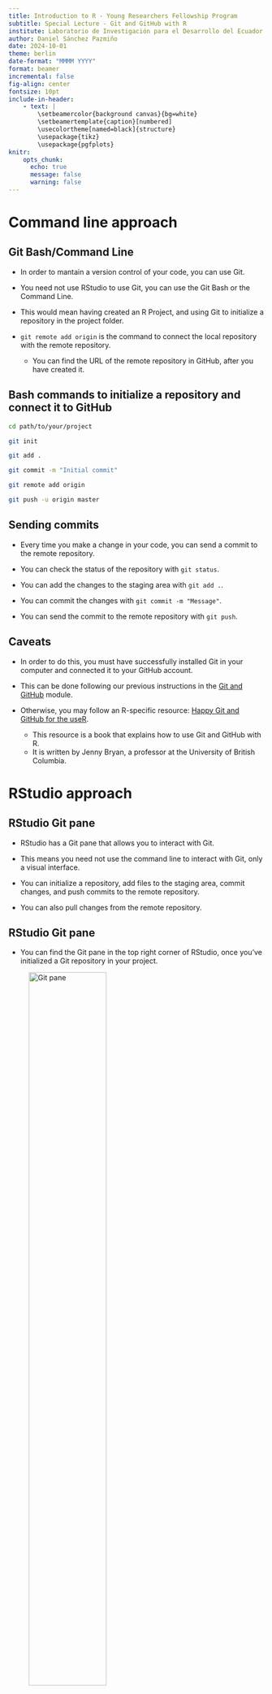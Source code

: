 ```yaml
---
title: Introduction to R - Young Researchers Fellowship Program
subtitle: Special Lecture - Git and GitHub with R
institute: Laboratorio de Investigación para el Desarrollo del Ecuador
author: Daniel Sánchez Pazmiño
date: 2024-10-01
theme: berlin
date-format: "MMMM YYYY"
format: beamer
incremental: false
fig-align: center
fontsize: 10pt
include-in-header:
    - text: |
        \setbeamercolor{background canvas}{bg=white}
        \setbeamertemplate{caption}[numbered]
        \usecolortheme[named=black]{structure}
        \usepackage{tikz}
        \usepackage{pgfplots}
knitr:
    opts_chunk: 
      echo: true
      message: false
      warning: false
---
```


# Command line approach

## Git Bash/Command Line

- In order to mantain a version control of your code, you can use Git.

- You need not use RStudio to use Git, you can use the Git Bash or the Command Line.

- This would mean having created an R Project, and using Git to initialize a repository in the project folder.

- `git remote add origin` is the command to connect the local repository with the remote repository.
    - You can find the URL of the remote repository in GitHub, after you have created it.

## Bash commands to initialize a repository and connect it to GitHub

```bash
cd path/to/your/project

git init

git add .

git commit -m "Initial commit"

git remote add origin

git push -u origin master

```

## Sending commits

- Every time you make a change in your code, you can send a commit to the remote repository.

- You can check the status of the repository with `git status`.

- You can add the changes to the staging area with `git add .`.

- You can commit the changes with `git commit -m "Message"`.

- You can send the commit to the remote repository with `git push`.

## Caveats

- In order to do this, you must have successfully installed Git in your computer and connected it to your GitHub account.

- This can be done following our previous instructions in the [Git and GitHub](https://github.com/laboratoriolide/git-and-github) module.

- Otherwise, you may follow an R-specific resource: [Happy Git and GitHub for the useR](https://happygitwithr.com/).
    - This resource is a book that explains how to use Git and GitHub with R.
    - It is written by Jenny Bryan, a professor at the University of British Columbia.

# RStudio approach

## RStudio Git pane

- RStudio has a Git pane that allows you to interact with Git.

- This means you need not use the command line to interact with Git, only a visual interface.

- You can initialize a repository, add files to the staging area, commit changes, and push commits to the remote repository.

- You can also pull changes from the remote repository.

## RStudio Git pane

- You can find the Git pane in the top right corner of RStudio, once you've initialized a Git repository in your project.

![Git pane](img/git_pane.png){height=60%}

## Initializing repositories from RStudio

- Four major ways to initialize a repository in RStudio:

    1. `git init` in the command line (this you already know)
    2. Create a new project in RStudio and check the "Create a Git repository" box.
    3. Get the link of a repository in GitHub and open a new project in RStudio from that repository (File -> New Project -> Version Control -> Git) (not technically initializing a repo)
    4. With the `usethis` package: `usethis::use_git()` and `usethis::use_github()`.

## Creating a new project in RStudio with a Git repository

- You can create a new project in RStudio and check the "Create a Git repository" box.

![Git from scratch in RStudio](img/git_from_scratch_rstudio.png){height=60%}

## Connecting to GitHub

- You can connect your local repository to a remote repository in GitHub.

- You will need to have done at least one commit.

- If you haven't made a GitHub repository yet, you can do so from RStudio.

## Connecting to GitHub

```r
#| label: connect_github
#| eval: false

usethis::use_github()

```

- Might prompt you to feed your PAT (Personal Access Token) to RStudio.
    - If you use another method to connect, such as SSH, you may need to do additional steps. See Happy Git. 

- Otherwise, you may decide to create a private or public repository.
    - If you have several accounts (e.g. an organization account), you can choose the account to create the repository in in the argumnets

## `usethis::use_git()`

- If you already have stuff in your project or simply don't want to use the menus, you can use `usethis::use_git()`.

- This will initialize a Git repository in your project.

- You can also use `usethis::use_github()` to connect to GitHub after you've initialized the repository.
    - Additionally, use Git Bash to connect to an existing new repository in GitHub.

## Using `usethis`

- `usethis` is a package that helps you automate tasks in R.

- All calls that you do with `usethis` are interactive, meaning that you will be prompted to do something.
    - You should be careful with this, as you may not want to do something you didn't intend to.

- Never use `usethis` calls on the script, call them on the R Console.
    - We don't want to create a new repo every time we run the code, correct?

## Version Control R Project

![Version Control R Project](img/version_control_project.png){height=60%}

## Version Control R Project

![Version Control R Project](img/create_project_version_control.png){height=60%}

## Cloning a repository from GitHub into the Version Control R Project

![Cloning a repository from GitHub](img/clone_git_repository.png){height=60%}

# GUI approach

## GUIs for Git

- To avoid all the _command line bullshittery (sic)^[Guo (n.d.) in Bryan (2024)]_, you can use a GUI for Git.

- There are several GUIs for Git (many of them are free), such as:

    - GitHub Desktop (free)
    - Sourcetree (free)
    - GitKraken (free with limitations)

- These GUIs allow you to interact with Git without using the command line.
    - You can initialize repositories, add files to the staging area, commit changes, push commits, and pull changes
    - Also allows a nice way to diff files and resolve conflicts.

- RStudio would technically be a GUI for Git, but it is more of an IDE that has Git capabilities.

## GitHub Desktop

- GitHub Desktop is a free GUI for Git, made by GitHub.

- Download it from [desktop.github.com](https://desktop.github.com/).
    - Will easily open repositories in GitHub Desktop and clone them to your computer.

- You can initialize repositories, add files to the staging area, commit changes, push commits, and pull changes.

- Diffing files (seeing the differences between two versions of a file) and resolving conflicts is also possible.

## GitKraken

- A very functional GUI for Git, with a free version that has some limitations.

- GitHub Student Pack users can get a free Pro version.

- Download it from [gitkraken.com](https://www.gitkraken.com/).

## Command line vs. GUI

- Ultimately, most of the things you can do with Git can be done with the command line.

- There is no prize for using the command line, so use whatever you feel more comfortable with.

- HOWEVER, when things get ugly... the command line will be your only friend.

- The GUIs are more user-friendly, but they may not be as powerful as the command line.

## Command line stuff which is important

- Solving complex conflicts.

- Solving a Git LFS (Large File Storage) problem.

- Solving a problem with the SSH key.

# VS Code

## Visual Studio Code

- Visual Studio Code is a free code editor made by Microsoft.

- It has a lot of extensions that can make your life easier.

- One of them is the Git extension, which allows you to interact with Git from the editor.

- You can initialize repositories, add files to the staging area, commit changes, push commits, and pull changes.

- Git Kraken can also be integrated with VS Code, so you can use both at the same time.

## Visual Studio Code with R

- You can also use Visual Studio Code with R.

- It is not trivial how to set it up and have code run, but it is possible.

- This is hepful since the Git extension in VS Code is very powerful
    - Better than the RStudio Git pane.

- VS Code will let you to use it with several languages in the same folder.
    - RStudio allows this too, but VS Code has more seamliness with other languages.